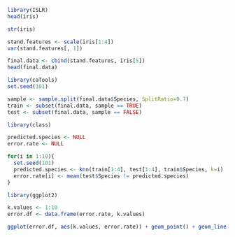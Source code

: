 ```r
library(ISLR)
head(iris)
```
```r
str(iris)
```
```r
stand.features <- scale(iris[1:4])
var(stand.features[, 1])
```
```r
final.data <- cbind(stand.features, iris[5])
head(final.data)
```
```r
library(caTools)
set.seed(101)

sample <- sample.split(final.data$Species, SplitRatio=0.7)
train <- subset(final.data, sample == TRUE)
test <- subset(final.data, sample == FALSE)
```

```r
library(class)

predicted.species <- NULL
error.rate <- NULL

for(i in 1:10){
  set.seed(101)
  predicted.species <- knn(train[1:4], test[1:4], train$Species, k=i)
  error.rate[i] <- mean(test$Species != predicted.species)
}
```

```r
library(ggplot2)

k.values <- 1:10
error.df <- data.frame(error.rate, k.values)

ggplot(error.df, aes(k.values, error.rate)) + geom_point() + geom_line(lty='dotted', color='red')
```
